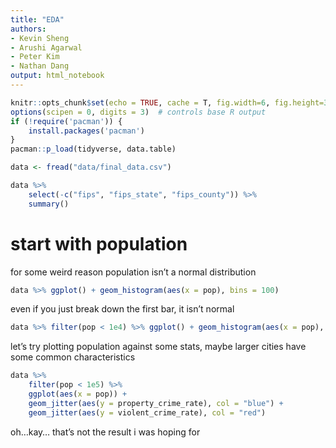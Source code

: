 ```yaml
---
title: "EDA"
authors:
- Kevin Sheng
- Arushi Agarwal
- Peter Kim
- Nathan Dang
output: html_notebook
---
```


```r
knitr::opts_chunk$set(echo = TRUE, cache = T, fig.width=6, fig.height=3)
options(scipen = 0, digits = 3)  # controls base R output
if (!require('pacman')) {
    install.packages('pacman')
}
pacman::p_load(tidyverse, data.table)
```

```r
data <- fread("data/final_data.csv")
```

```r
data %>%
    select(-c("fips", "fips_state", "fips_county")) %>%
    summary()
```

# start with population

for some weird reason population isn't a normal distribution
```r
data %>% ggplot() + geom_histogram(aes(x = pop), bins = 100)
```

even if you just break down the first bar, it isn't normal
```r
data %>% filter(pop < 1e4) %>% ggplot() + geom_histogram(aes(x = pop), bins = 100)
```

let's try plotting population against some stats, maybe larger cities have some common characteristics
```r
data %>%
    filter(pop < 1e5) %>%
    ggplot(aes(x = pop)) +
    geom_jitter(aes(y = property_crime_rate), col = "blue") +
    geom_jitter(aes(y = violent_crime_rate), col = "red")
```
oh...kay... that's not the result i was hoping for
